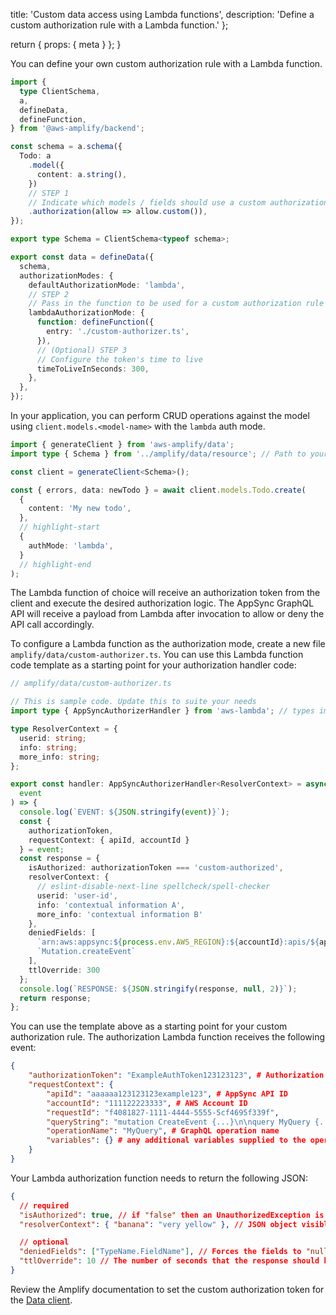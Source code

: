   title: 'Custom data access using Lambda functions',
  description: 'Define a custom authorization rule with a Lambda function.'
};

  return {
    props: {
      meta
    }
  };
}

You can define your own custom authorization rule with a Lambda function.

```ts title="amplify/data/resource.ts"
import {
  type ClientSchema,
  a,
  defineData,
  defineFunction,
} from '@aws-amplify/backend';

const schema = a.schema({
  Todo: a
    .model({
      content: a.string(),
    })
    // STEP 1
    // Indicate which models / fields should use a custom authorization rule
    .authorization(allow => allow.custom()),
});

export type Schema = ClientSchema<typeof schema>;

export const data = defineData({
  schema,
  authorizationModes: {
    defaultAuthorizationMode: 'lambda',
    // STEP 2
    // Pass in the function to be used for a custom authorization rule
    lambdaAuthorizationMode: {
      function: defineFunction({
        entry: './custom-authorizer.ts',
      }),
      // (Optional) STEP 3
      // Configure the token's time to live
      timeToLiveInSeconds: 300,
    },
  },
});
```

In your application, you can perform CRUD operations against the model using `client.models.<model-name>` with the `lambda` auth mode.

```ts
import { generateClient } from 'aws-amplify/data';
import type { Schema } from '../amplify/data/resource'; // Path to your backend resource definition

const client = generateClient<Schema>();

const { errors, data: newTodo } = await client.models.Todo.create(
  {
    content: 'My new todo',
  },
  // highlight-start
  {
    authMode: 'lambda',
  }
  // highlight-end
);
```

The Lambda function of choice will receive an authorization token from the client and execute the desired authorization logic. The AppSync GraphQL API will receive a payload from Lambda after invocation to allow or deny the API call accordingly.

To configure a Lambda function as the authorization mode, create a new file `amplify/data/custom-authorizer.ts`. You can use this Lambda function code template as a starting point for your authorization handler code:

```ts
// amplify/data/custom-authorizer.ts

// This is sample code. Update this to suite your needs
import type { AppSyncAuthorizerHandler } from 'aws-lambda'; // types imported from @types/aws-lambda

type ResolverContext = {
  userid: string;
  info: string;
  more_info: string;
};

export const handler: AppSyncAuthorizerHandler<ResolverContext> = async (
  event
) => {
  console.log(`EVENT: ${JSON.stringify(event)}`);
  const {
    authorizationToken,
    requestContext: { apiId, accountId }
  } = event;
  const response = {
    isAuthorized: authorizationToken === 'custom-authorized',
    resolverContext: {
      // eslint-disable-next-line spellcheck/spell-checker
      userid: 'user-id',
      info: 'contextual information A',
      more_info: 'contextual information B'
    },
    deniedFields: [
      `arn:aws:appsync:${process.env.AWS_REGION}:${accountId}:apis/${apiId}/types/Event/fields/comments`,
      `Mutation.createEvent`
    ],
    ttlOverride: 300
  };
  console.log(`RESPONSE: ${JSON.stringify(response, null, 2)}`);
  return response;
};
```

You can use the template above as a starting point for your custom authorization rule. The authorization Lambda function receives the following event:

```json
{
    "authorizationToken": "ExampleAuthToken123123123", # Authorization token specified by client
    "requestContext": {
        "apiId": "aaaaaa123123123example123", # AppSync API ID
        "accountId": "111122223333", # AWS Account ID
        "requestId": "f4081827-1111-4444-5555-5cf4695f339f",
        "queryString": "mutation CreateEvent {...}\n\nquery MyQuery {...}\n", # GraphQL query
        "operationName": "MyQuery", # GraphQL operation name
        "variables": {} # any additional variables supplied to the operation
    }
}
```

Your Lambda authorization function needs to return the following JSON:

```json
{
  // required
  "isAuthorized": true, // if "false" then an UnauthorizedException is raised, access is denied
  "resolverContext": { "banana": "very yellow" }, // JSON object visible as $ctx.identity.resolverContext in VTL resolver templates

  // optional
  "deniedFields": ["TypeName.FieldName"], // Forces the fields to "null" when returned to the client
  "ttlOverride": 10 // The number of seconds that the response should be cached for. Overrides default specified in "amplify update api"
}
```

Review the Amplify documentation to set the custom authorization token for the [Data client](/gen2/build-a-backend/data/connect-to-API).
